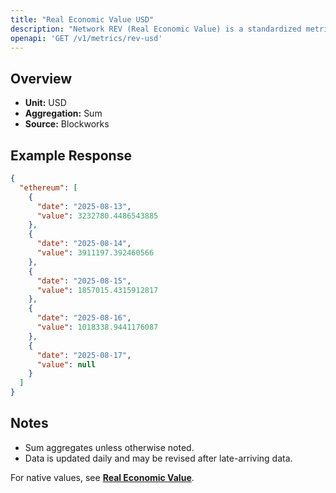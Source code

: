 ```yaml
---
title: "Real Economic Value USD"
description: "Network REV (Real Economic Value) is a standardized metric that tracks blockchain value accrual generated by user activity. REV consists of both in-protocol transaction fees and out-of-protocol tips that users pay for transaction execution, so it measures the monetary demand to transact onchain."
openapi: 'GET /v1/metrics/rev-usd'
---
```


## Overview

- **Unit:** USD
- **Aggregation:** Sum
- **Source:** Blockworks

## Example Response

```json
{
  "ethereum": [
    {
      "date": "2025-08-13",
      "value": 3232780.4486543885
    },
    {
      "date": "2025-08-14",
      "value": 3911197.392460566
    },
    {
      "date": "2025-08-15",
      "value": 1857015.4315912817
    },
    {
      "date": "2025-08-16",
      "value": 1018338.9441176087
    },
    {
      "date": "2025-08-17",
      "value": null
    }
  ]
}
```

## Notes
- Sum aggregates unless otherwise noted.
- Data is updated daily and may be revised after late-arriving data.


<Note>For native values, see **[Real Economic Value](./rev)**.</Note>